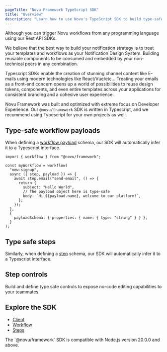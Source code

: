 ```yaml
---
pageTitle: "Novu Framework TypeScript SDK"
title: "Overview"
description: "Learn how to use Novu's TypeScript SDK to build type-safe notification workflows with advanced features like payload validation and step controls."
---
```



Although you can trigger Novu workflows from any programming language using our Rest API SDKs.

We believe that the best way to build your notification strategy is to treat your templates and workflows as your Notification Design System.
Building reusable components to be consumed and embedded by your non-technical peers in any combination.

Typescript SDKs enable the creation of stunning channel content like E-mails using modern technologies like React/Vue/etc...
Treating your emails as a front-end concern opens up a world of possibilities to reuse design tokens, components, and even entire templates across your applications for consistent branding and a cohesive user experience.

Novu Framework was built and optimized with extreme focus on Developer Experience.
Our `@novu/framework` SDK is written in Typescript, and we recommend using Typescript for your own projects as well.

## Type-safe workflow payloads

When defining a [workflow payload](/concepts/payload) schema, our SDK will automatically infer it to a Typescript interface.

```tsx
import { workflow } from "@novu/framework";

const myWorkflow = workflow(
  "new-signup",
  async ({ step, payload }) => {
    await step.email("send-email", () => {
      return {
        subject: "Hello World",
        // The payload object here is type-safe
        body: `Hi ${payload.name}, welcome to our platform!`,
      };
    });
  },
  {
    payloadSchema: { properties: { name: { type: "string" } } },
  }
);
```

## Type safe steps

Similarly, when defining a [step](/framework/typescript/steps/overview) schema, our SDK will automatically infer it to a Typescript interface.

## Step controls

Build and define type safe controls to expose no-code editing capabilities to your teammates.

## Explore the SDK

- [Client](/sdks/framework/typescript/client)
- [Workflow](/sdks/framework/typescript/workflow)
- [Steps](/sdks/framework/typescript/steps)

<Callout type="info">
The `@novu/framework` SDK is compatible with Node.js version 20.0.0 and above.
</Callout>

